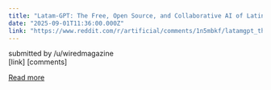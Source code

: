 ```yaml
---
title: "Latam-GPT: The Free, Open Source, and Collaborative AI of Latin America"
date: "2025-09-01T11:36:00.000Z"
link: "https://www.reddit.com/r/artificial/comments/1n5mbkf/latamgpt_the_free_open_source_and_collaborative/"
---
```


submitted by    /u/wiredmagazine  
 [link]   [comments]

[Read more](https://www.reddit.com/r/artificial/comments/1n5mbkf/latamgpt_the_free_open_source_and_collaborative/)
